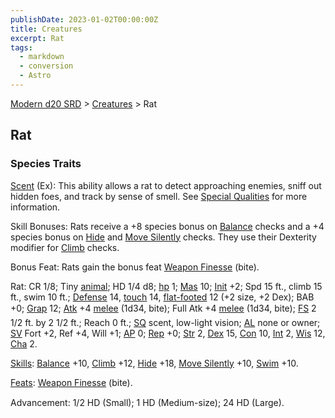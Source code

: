 ```yaml
---
publishDate: 2023-01-02T00:00:00Z
title: Creatures
excerpt: Rat
tags:
  - markdown
  - conversion
  - Astro
---
```


[Modern d20 SRD](/#modernD20) > [Creatures](modern-d20-srd-creatures-index) > Rat

## Rat

### Species Traits

[Scent](modern-d20-srd-special-abilities-scent) (Ex): This ability allows a rat to detect approaching enemies, sniff out hidden foes, and track by sense of smell. See [Special Qualities](modern-d20-srd-creatures-creature-overview) for more information.

Skill Bonuses: Rats receive a +8 species bonus on [Balance](modern-d20-srd-skills-balance) checks and a +4 species bonus on [Hide](modern-d20-srd-skills-hide) and [Move Silently](modern-d20-srd-skills-move-silently) checks. They use their Dexterity modifier for [Climb](modern-d20-srd-skills-climb) checks.

Bonus Feat: Rats gain the bonus feat [Weapon Finesse](modern-d20-srd-feats-weapon-finesse) (bite).

Rat: CR 1/8; Tiny [animal](modern-d20-srd-creature-types-animal); HD 1/4 d8; [hp](modern-d20-srd-combat-hit-points) 1; [Mas](modern-d20-srd-creatures-creature-overview) 10; [Init](modern-d20-srd-combat-initiative) +2; Spd 15 ft., climb 15 ft., swim 10 ft.; [Defense](modern-d20-srd-combat-defense) 14, [touch](modern-d20-srd-combat-attack-actions) 14, [flat-footed](modern-d20-srd-combat-surprise) 12 (+2 size, +2 Dex); BAB +0; [Grap](modern-d20-srd-combat-grapple) 12; [Atk](modern-d20-srd-combat-attack-roll) +4 [melee](modern-d20-srd-combat-attack-roll) (1d34, bite); Full Atk +4 [melee](modern-d20-srd-combat-attack-roll) (1d34, bite); [FS](modern-d20-srd-creatures-creature-overview) 2 1/2 ft. by 2 1/2 ft.; Reach 0 ft.; [SQ](modern-d20-srd-creatures-creature-overview) scent, low-light vision; [AL](modern-d20-srd-basics-allegiances) none or owner; [SV](modern-d20-srd-basics-saving-throws) Fort +2, Ref +4, Will +1; [AP](modern-d20-srd-creatures-creature-overview) 0; [Rep](modern-d20-srd-creatures-creature-overview) +0; [Str](modern-d20-srd-basics-ability-scores) 2, [Dex](modern-d20-srd-basics-ability-scores) 15, [Con](modern-d20-srd-basics-ability-scores) 10, [Int](modern-d20-srd-basics-ability-scores) 2, [Wis](modern-d20-srd-basics-ability-scores) 12, [Cha](modern-d20-srd-basics-ability-scores) 2.

[Skills](modern-d20-srd-skills-index): [Balance](modern-d20-srd-skills-balance) +10, [Climb](modern-d20-srd-skills-climb) +12, [Hide](modern-d20-srd-skills-hide) +18, [Move Silently](modern-d20-srd-skills-move-silently) +10, [Swim](modern-d20-srd-skills-swim) +10.

[Feats](modern-d20-srd-feats-index): [Weapon Finesse](modern-d20-srd-feats-weapon-finesse) (bite).

Advancement: 1/2 HD (Small); 1 HD (Medium-size); 24 HD (Large).
